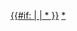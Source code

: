 {{Encourage|title=維基動員令巧匠|stripe=1|bgcolor=green|stripecolor=yellow|fontcolor=yellow|align={{{align|right}}}}}<includeonly>[[Category:維基動員令巧匠|{{#if: {{{1}}} | {{{1}}}{{PAGENAME}} | *{{PAGENAME}} }}]]</includeonly><noinclude>
[[Category:維基動員令巧匠|*]]
</noinclude>